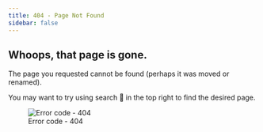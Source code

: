 ```yaml
---
title: 404 - Page Not Found
sidebar: false
---
```


## Whoops, that page is gone.

The page you requested cannot be found (perhaps it was moved or renamed).

You may want to try using search 🔎 in the top right to find the desired page.

![Error code - 404](static/images/swirl-mascot-1000.png)
